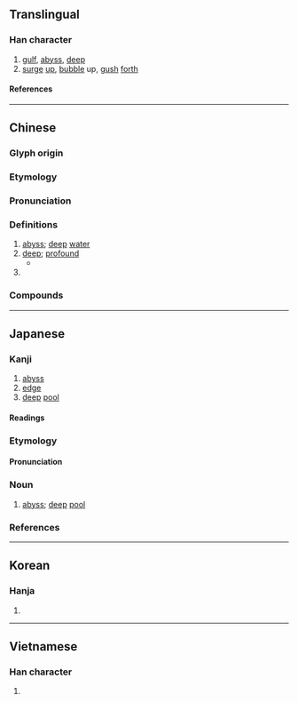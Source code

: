 {{also|渊}}
{{character info/new}}
==Translingual==

===Han character===
{{Han char|rn=85|rad=水|as=08|sn=11|four=32100|canj=ELXL|ids=⿰氵𣶒}}

# [[gulf]], [[abyss]], [[deep]]
# [[surge]] [[up]], [[bubble]] up, [[gush]] [[forth]]

====References====
{{Han ref|kx=0632.080|dkj=17692|dj=1035.030|hdz=31681.010|uh=6DF5}}

----

==Chinese==
{{zh-forms|s=渊|alt=渕,𣶒,𫂱}}

===Glyph origin===
{{Han etym}}

===Etymology===
{{rfe|zh}}

===Pronunciation===
{{zh-pron
|m=yuān
|m-s=
|c=jyun1
|c-t=
|g=
|h=pfs=yên
|j=
|mb=
|md=iŏng
|mn=ian
|mn-t=
|w=
|x=
|mc=y
|oc=y
|cat=n,a,pn
}}

===Definitions===
{{zh-hanzi}}

# [[abyss]]; [[deep]] [[water]]
# [[deep]]; [[profound]]
#* {{zh-x|淵 兮，似 萬物 之 宗。|How '''deep and unfathomable''' it is, as if it were the Honoured Ancestor of all things!|ref=Daodejing}}
# {{surname|lang=zh}}

===Compounds===
{{zh-der|察見淵魚|不測之淵|九淵|寸指測淵|判若天淵|嶽峙淵渟|山峙淵渟|學問淵博|冰淵|家學淵源|如臨淵谷|如臨深淵|天淵之別|天淵|塞淵|加膝墜淵|淵思寂慮|福如海淵|深淵|淵泉|洪淵|淵源|積水成淵|澶淵之盟|探淵索珠|淵深|淵識|淵渟岳峙|淵魚叢爵|文淵閣|淵淵|深淵薄冰|為淵敺魚|盜跖顏淵|淵遠流長|淵藪|相去天淵|萬丈深淵|淵默|淵鑑類函|淵源錄|淵渟嶽立|淵塞|淵博|淵海|澶淵|龍淵|重淵|臨淵履薄|臨淵羨魚|虞淵|靜淵|脫網就淵|臨淵結網|挑戰者深淵}}

----

==Japanese==

===Kanji===
{{ja-kanji|grade=|rs=水08|shin=渊}}

# [[abyss]]
# [[edge]]
# [[deep]] [[pool]]

====Readings====
{{ja-readings
|goon=えん<ゑん
|kanon=えん<ゑん
|kun=ふち-, かた-い, はなわ-
}}

===Etymology===
{{ja-kanjitab|yomi=k|ふち|alt=淵,潭,渕}}

====Pronunciation====
{{ja-pron|ふち|yomi=k|acc=2|acc_ref=DJR}}

===Noun===
{{ja-noun|ふち}}

# [[abyss]]; [[deep]] [[pool]]

===References===
<references/>

----

==Korean==

===Hanja===
{{ko-hanja|연}}

# {{defn|lang=ko|sort=水08}}

----

==Vietnamese==

===Han character===
{{vi-readings|rs=水08|reading=uyên}}

# {{defn|lang=vi|sort=水08}}